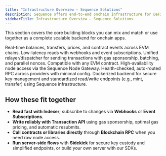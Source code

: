 ```yaml
---
title: "Infrastructure Overview — Sequence Solutions"
description: Sequence offers end-to-end onchain infrastructure for DeFi, stablecoins, chains, and web3 games. Covering real-time data (Indexer), transaction dispatch (Transaction API), node access (Blockchain RPC), and a Dockerized backend (Sidekick).
sidebarTitle: Infrastructure Overview — Sequence Solutions
---
```


This section covers the core building blocks you can mix and match or use together as a complete scalable backend for onchain apps.

<CardGroup>
  <Card title="Indexer" href="/solutions/indexer/overview">
    Real-time balances, transfers, prices, and contract events across EVM chains. Low-latency reads with webhooks and event subscriptions.
  </Card>
  <Card title="Transaction API" href="/solutions/infrastructure/transaction-api">
    Unified relayer/dispatcher for sending transactions with gas sponsorship, batching, and parallel nonces. Compatible with any EVM contract.
  </Card>
  <Card title="Blockchain RPC" href="/solutions/infrastructure/blockchain-rpc">
    High-availability node access via the Sequence Node Gateway. Health-checked, auto-routed RPC across providers with minimal config.
  </Card>
  <Card title="Sidekick" href="/solutions/infrastructure/sidekick">
    Dockerized backend for secure key management and standardized read/write endpoints (e.g., mint, transfer) using Sequence infrastructure.
  </Card>
</CardGroup>

## How these fit together

- **Read fast with Indexer**; subscribe to changes via **Webhooks** or **Event Subscriptions**.  
- **Write reliably with Transaction API** using gas sponsorship, optimal gas pricing, and automatic resubmits.  
- **Call contracts or libraries directly** through **Blockchain RPC** when you need raw node access.  
- **Run server-side flows** with **Sidekick** for secure key custody and simplified endpoints, or build your own server with our SDKs.
